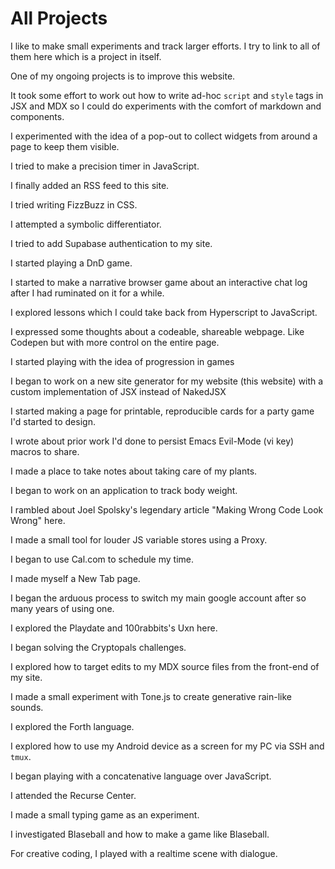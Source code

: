# All Projects

I like to make small experiments and track larger efforts. I try to link to all of them here which is <Link slug="projects-on-this-site">a project in itself</Link>.

One of my ongoing projects is to <Link slug="project-improve-this-website">improve this website</Link>.

It took some effort to work out <Link slug="project-write-script-and-style-tags">how to write ad-hoc `script` and `style` tags in JSX and MDX</Link> so I could do experiments with the comfort of markdown and components.

I <Link slug="project-add-popout">experimented with the idea of a pop-out</Link> to collect widgets from around a page to keep them visible.

I tried to make a <Link slug="project-precision-timer">precision timer in JavaScript</Link>.

I finally <Link slug="project-add-rss">added an RSS feed</Link> to this site.

I tried writing <Link slug="project-fizzbuzz-in-css">FizzBuzz in CSS</Link>.

I attempted a <Link slug="project-symbolic-differentiator">symbolic differentiator</Link>.

I tried to add <Link slug="project-supabase-authentication">Supabase authentication</Link> to my site.

I started playing <Link slug="project-dnd-game-2023">a DnD game</Link>.

I started to make a narrative browser <Link slug="project-log-game">game about an interactive chat log</Link> after I had ruminated on it for a while. 

I explored lessons which I could take back from <Link slug="project-hyperscript-and-vanilla-js">Hyperscript to JavaScript</Link>.

I expressed some thoughts about <Link slug="project-codeable-shareable-webpage">a codeable, shareable webpage. Like Codepen but with more control on the entire page.</Link>

I started playing with the idea of <Link slug="project-progression-game">progression in games</Link>

I began to work on a <Link slug="project-new-static-site-generator">new site generator</Link> for my website (this website) with a custom implementation of JSX instead of NakedJSX 

I started making <Link slug="project-counting-up-party-game">a page</Link> for printable, reproducible cards for a party game I'd started to design.

I wrote about prior work I'd done to <Link slug="project-m-x-ify-evil-macros">persist Emacs Evil-Mode (vi key) macros</Link> to share.

I made a place to take notes about <Link slug="project-plant-parenthood">taking care of my plants</Link>.

I began to work on an <Link slug="project-body-weight-recording-app">application to track body weight</Link>.

I rambled about Joel Spolsky's legendary article "Making Wrong Code Look Wrong" <Link slug="make-wrong-things-look-wrong">here</Link>.

I made a small tool for <Link slug="project-proxies-as-variable-environments">louder JS variable stores using a Proxy</Link>.

I began to <Link slug="project-use-cal-com-to-schedule">use Cal.com to schedule my time</Link>.

I made myself <Link slug="project-useful-new-tab-page">a New Tab page</Link>.

I began the arduous process to <Link slug="project-switch-main-google-account">switch my main google account</Link> after so many years of using one.

I explored the Playdate and 100rabbits's Uxn <Link slug="project-explore-uxn-and-playdate">here</Link>.

I began <Link slug="project-solve-cryptopals">solving the Cryptopals challenges</Link>.

I explored <Link slug="impossible-day-project-edit-from-live-to-local">how to target edits to my MDX source files from the front-end of my site</Link>.

I made a small experiment with Tone.js to create <Link slug="project-generative-rain-for-creative-coding">generative rain-like sounds</Link>.

I <Link slug="project-explore-forth">explored the Forth language</Link>.

I explored how to <Link slug="project-android-device-as-screen-for-my-pc">use my Android device as a screen for my PC via SSH and `tmux`</Link>.

I began playing with a <Link slug="project-concatenative-javascript">concatenative language over JavaScript</Link>.

I attended the <Link slug="topic-recurse-center">Recurse Center</Link>.

I made <Link slug="project-typing-game-with-feedback-loops">a small typing game</Link> as an experiment.

I investigated Blaseball and how to make <Link slug="project-racing-simulation">a game like Blaseball</Link>.

For creative coding, I played with <Link slug="project-creative-coding-5-15-24---give-the-devil-his-due">a realtime scene with dialogue</Link>.
